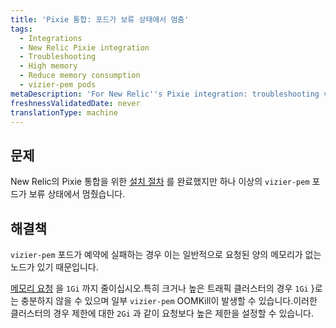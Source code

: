 ```yaml
---
title: 'Pixie 통합: 포드가 보류 상태에서 멈춤'
tags:
  - Integrations
  - New Relic Pixie integration
  - Troubleshooting
  - High memory
  - Reduce memory consumption
  - vizier-pem pods
metaDescription: 'For New Relic''s Pixie integration: troubleshooting vizier-pem pods stuck in pending state.'
freshnessValidatedDate: never
translationType: machine
---
```


## 문제

New Relic의 Pixie 통합을 위한 [설치 절차](/docs/kubernetes-pixie/auto-telemetry-pixie/install-auto-telemetry-pixie) 를 완료했지만 하나 이상의 `vizier-pem` 포드가 보류 상태에서 멈췄습니다.

## 해결책

`vizier-pem` 포드가 예약에 실패하는 경우 이는 일반적으로 요청된 양의 메모리가 없는 노드가 있기 때문입니다.

[메모리 요청](/docs/kubernetes-pixie/auto-telemetry-pixie/advanced-configuration/manage-pixie-memory#set-memory-request) 을 `1Gi` 까지 줄이십시오.특히 크거나 높은 트래픽 클러스터의 경우 `1Gi` }로는 충분하지 않을 수 있으며 일부 `vizier-pem` OOMKill이 발생할 수 있습니다.이러한 클러스터의 경우 제한에 대한 `2Gi` 과 같이 요청보다 높은 제한을 설정할 수 있습니다.